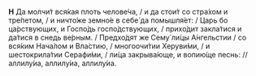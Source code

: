**Н** Да молчи́т вся́кая плоть челове́ча, / и да стои́т со стра́хом и тре́петом, / и ничто́же земно́е в себе́ да помышля́ет: / Царь бо ца́рствующих, и Госпо́дь госпо́дствующих, / прихо́дит закла́тися и да́тися в снедь ве́рным. / Предхо́дят же Сему́ ли́цы А́нгельстии / со вся́ким Нача́лом и Вла́стию, / многоочи́тии Херуви́ми, / и шестокрила́тии Серафи́ми, / ли́ца закрыва́юще, и вопию́ще песнь: // аллилу́иа, аллилу́иа, аллилу́иа.
